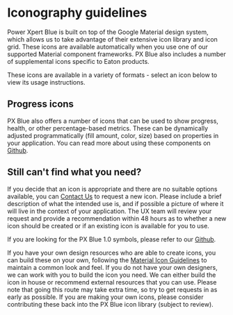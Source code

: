 
# Iconography guidelines

Power Xpert Blue is built on top of the Google Material design system, which allows us to take advantage
of their extensive icon library and icon grid. These icons are available automatically when you use one
of our supported Material component frameworks. PX Blue also includes a number of supplemental icons
specific to Eaton products.

These icons are available in a variety of formats - select an icon below to view its usage instructions.

<IconBrowser />

## Progress icons

PX Blue also offers a number of icons that can be used to show progress, health, or other
percentage-based metrics. These can be dynamically adjusted programmatically (fill amount, color, size)
based on properties in your application. You can read more about using these components on 
[Github](https://github.com/pxblue/icons/tree/master/progress).

<ProgressIconCard />

## Still can't find what you need?

If you decide that an icon is appropriate and there are no suitable options available, you can 
[Contact Us](/community/contactus) to request a new icon. Please include a brief description of what the intended use is, and if possible a
picture of where it will live in the context of your application. The UX team will review your request
and provide a recommendation within 48 hours as to whether a new icon should be created or if an
existing icon is available for you to use.

If you are looking for the PX Blue 1.0 symbols, please refer to our [Github](https://github.com/pxblue/icons/tree/master/symbols).

If you have your own design resources who are able to create icons, you can build these on your own,
following the [Material Icon Guidelines](https://material.io/guidelines/style/icons.html#icons-product-icons)
to maintain a common look and feel. If you do not have your own designers, we can work with you to build
the icon you need. We can either build the icon in house or recommend external resources that you can
use. Please note that going this route may take extra time, so try to get requests in as early as
possible. If you are making your own icons, please consider contributing these back into the PX Blue
icon library (subject to review).